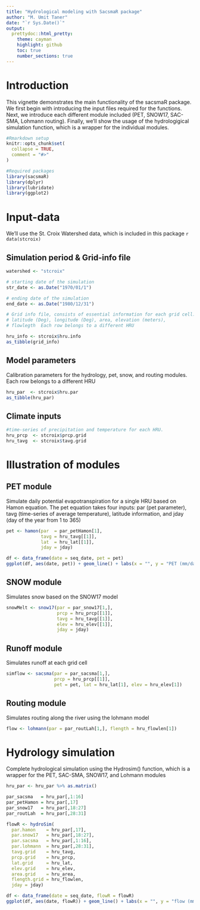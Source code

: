 ```yaml
---
title: "Hydrological modeling with SacsmaR package"
author: "M. Umit Taner"
date: "`r Sys.Date()`"
output:
  prettydoc::html_pretty:
    theme: cayman
    highlight: github
    toc: true
    number_sections: true
---
```


# Introduction

This vignette demonstrates the main functionality of the sacsmaR package. We first
begin with introducing the input files required for the functions. Next, we introduce
each different module included (PET, SNOW17, SAC-SMA, Lohmann routing). Finally, we'll show
the usage of the hydrologigical simulation function, which is a wrapper for the individual 
modules.

```r

#Rmarkdown setup
knitr::opts_chunk$set(
  collapse = TRUE,
  comment = "#>"
)

#Required packages
library(sacsmaR)
library(dplyr)
library(lubridate)
library(ggplot2)
```


# Input-data

We'll use the St. Croix Watershed data, which is included in this package 
`r data(stcroix)`

## Simulation period & Grid-info file
```r

watershed <- "stcroix" 

# starting date of the simulation
str_date <- as.Date("1970/01/1") 

# ending date of the simulation
end_date <- as.Date("1980/12/31")  

# Grid info file, consists of essential information for each grid cell:
# latitude (Deg), longitude (Deg), area, elevation (meters),  
# flowlegth  Each row belongs to a different HRU

hru_info <- stcroix$hru.info    
as_tibble(grid_info)
```

## Model parameters

Calibration parameters for the hydrology, pet, snow, and routing modules.
Each row belongs to a different HRU

```r
hru_par  <- stcroix$hru.par
as_tibble(hru_par)
```  

## Climate inputs

```r
#time-series of precipitation and temperature for each HRU.
hru_prcp  <- stcroix$prcp.grid
hru_tavg  <- stcroix$tavg.grid
```

# Illustration of modules

## PET module

Simulate daily potential evapotranspiration for a single HRU based on Hamon equation.
The pet equation takes four inputs: par (pet parameter), tavg (time-series of average 
temperature), latitude information, and jday (day of the year from 1 to 365)

```r

pet <- hamon(par  = par_petHamon[1], 
             tavg = hru_tavg[[1]],
             lat  = hru_lat[[1]], 
             jday = jday)

df <- data_frame(date = seq_date, pet = pet)
ggplot(df, aes(date, pet)) + geom_line() + labs(x = "", y = "PET (mm/day)")
```

## SNOW module

Simulates snow based on the SNOW17 model

```r
snowMelt <- snow17(par = par_snow17[1,],
                   prcp = hru_prcp[[1]],
                   tavg = hru_tavg[[1]],
                   elev = hru_elev[[1]],
                   jday = jday)
```

## Runoff module

Simulates runoff at each grid cell

```r
simflow <- sacsma(par = par_sacsma[1,],
                  prcp = hru_prcp[[1]],
                  pet = pet, lat = hru_lat[1], elev = hru_elev[1])
```

## Routing module

Simulates routing along the river using the lohmann model

```r
flow <- lohmann(par = par_routLah[1,], flength = hru_flowlen[1])
```


# Hydrology simulation 

Complete hydrological simulation using the Hydrosim() function, which is a wrapper 
for the PET, SAC-SMA, SNOW17, and Lohmann modules

```r
hru_par <- hru_par %>% as.matrix()

par_sacsma   = hru_par[,1:16] 
par_petHamon = hru_par[,17]  
par_snow17   = hru_par[,18:27] 
par_routLah  = hru_par[,28:31] 

flowR <- hydroSim(
  par.hamon    = hru_par[,17],
  par.snow17   = hru_par[,18:27],
  par.sacsma   = hru_par[,1:16],
  par.lohmann  = hru_par[,28:31],
  tavg.grid    = hru_tavg,
  prcp.grid    = hru_prcp,
  lat.grid     = hru_lat,
  elev.grid    = hru_elev,
  area.grid    = hru_area, 
  flength.grid = hru_flowlen,
  jday = jday)

df <- data_frame(date = seq_date, flowR = flowR)
ggplot(df, aes(date, flowR)) + geom_line() + labs(x = "", y = "flow (mm/day)")
```


